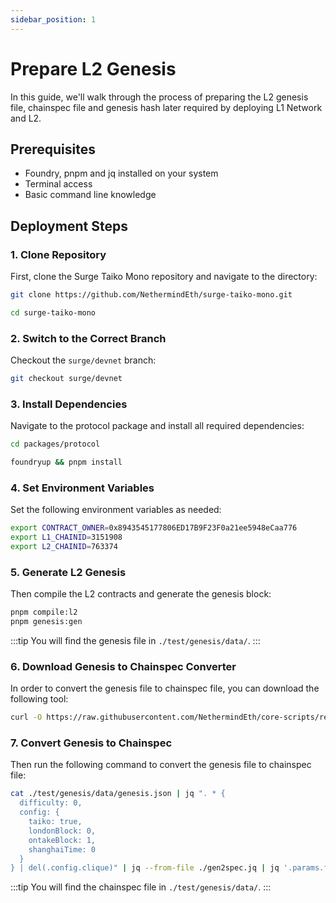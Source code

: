 ```yaml
---
sidebar_position: 1
---
```


# Prepare L2 Genesis

In this guide, we'll walk through the process of preparing the L2 genesis file, chainspec file and genesis hash later required by deploying L1 Network and L2.

## Prerequisites

- Foundry, pnpm and jq installed on your system
- Terminal access
- Basic command line knowledge

## Deployment Steps

### 1. Clone Repository

First, clone the Surge Taiko Mono repository and navigate to the directory:

```bash
git clone https://github.com/NethermindEth/surge-taiko-mono.git

cd surge-taiko-mono
```

### 2. Switch to the Correct Branch

Checkout the `surge/devnet` branch:

```bash
git checkout surge/devnet
```

### 3. Install Dependencies

Navigate to the protocol package and install all required dependencies:

```bash
cd packages/protocol

foundryup && pnpm install
```

### 4. Set Environment Variables

Set the following environment variables as needed:

```bash
export CONTRACT_OWNER=0x8943545177806ED17B9F23F0a21ee5948eCaa776
export L1_CHAINID=3151908
export L2_CHAINID=763374
```

### 5. Generate L2 Genesis

Then compile the L2 contracts and generate the genesis block:

```bash
pnpm compile:l2
pnpm genesis:gen
```

:::tip
You will find the genesis file in `./test/genesis/data/`.
:::

### 6. Download Genesis to Chainspec Converter

In order to convert the genesis file to chainspec file, you can download the following tool:

```bash
curl -O https://raw.githubusercontent.com/NethermindEth/core-scripts/refs/heads/main/gen2spec/gen2spec.jq
```

### 7. Convert Genesis to Chainspec

Then run the following command to convert the genesis file to chainspec file:

```bash
cat ./test/genesis/data/genesis.json | jq ". * {
  difficulty: 0,
  config: {
    taiko: true,
    londonBlock: 0,
    ontakeBlock: 1,
    shanghaiTime: 0
  }
} | del(.config.clique)" | jq --from-file ./gen2spec.jq | jq '.params.feeCollector = "0x0000000000000000000000000000000000000000"' > ./test/genesis/data/chainspec.json
```

:::tip
You will find the chainspec file in `./test/genesis/data/`.
:::
